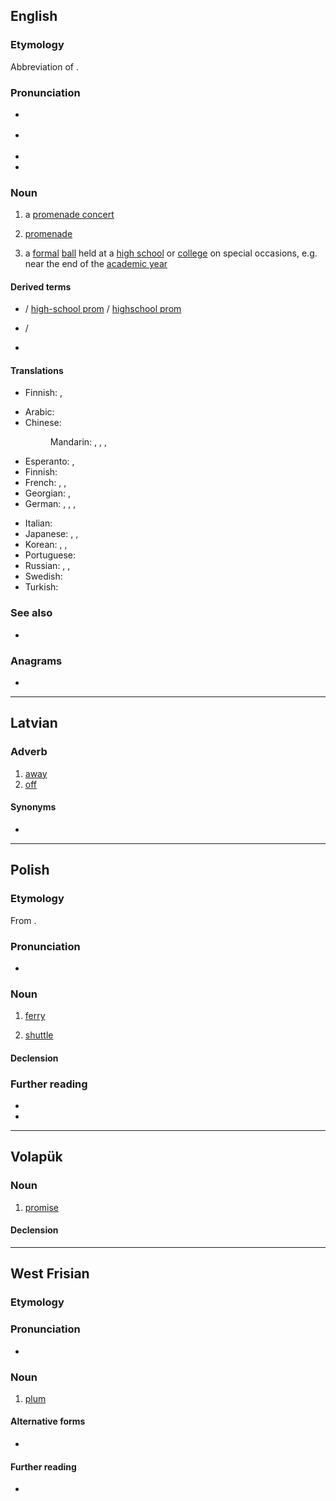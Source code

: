{{also|Prom|PROM}}
==English==
{{wikipedia}}

===Etymology===
Abbreviation of {{m|en|promenade}}.

===Pronunciation===
* {{a|US}} {{IPA|en|/pɹɑm/}}
* {{a|UK}} {{IPA|en|/pɹɒm/}}
* {{audio|en|LL-Q1860 (eng)-Vealhurl-prom.wav |Audio (UK)}}
* {{rhymes|en|ɒm|s=1}}

===Noun===
{{en-noun}}

# {{lb|en|British}} a [[promenade concert]]
# {{lb|en|British|abbreviation}} [[promenade]]
# {{lb|en|US}} a [[formal]] [[ball]] held at a [[high school]] or [[college]] on special occasions, e.g. near the end of the [[academic year]]
#: {{ux|en|Would you like to be my '''prom''' date?}}

====Derived terms====
* {{l|en|high school prom}} / [[high-school prom]] / [[highschool prom]]
* {{l|en|prom king}} / {{l|en|prom queen}}
* {{l|en|promposal}}

====Translations====
{{trans-top|a promenade concert}}
{{trans-mid}}
{{trans-bottom}}

{{trans-top|promenade}}
* Finnish: {{t+|fi|kävelykatu}}, {{t+|fi|promenadi}}
{{trans-mid}}
{{trans-bottom}}

{{trans-top|a formal ball}}
* Arabic: {{t|ar|حَفْلَة مُوسِيقِيَّة|f}}
* Chinese:
*: Mandarin: {{t|cmn|畢業舞會|sc=Hani}}, {{t|cmn|毕业舞会|tr=bìyè wǔhuì|sc=Hani}}, {{t+|cmn|舞會|sc=Hani}}, {{t+|cmn|舞会|tr=wǔhuì|sc=Hani}}
* Esperanto: {{t|eo|balo}}, {{t|eo|abiturienta balo}}
* Finnish: {{t+|fi|tanssiaiset|p}}
* French: {{t+|fr|bal de promo}}, {{t+|fr|bal des finissants|m}} {{qualifier|Canadian French}}, {{t|fr|bal du printemps}} {{qualifier|Swiss French}}
* Georgian: {{t|ka|ბანკეტი|sc=Geor}}, {{t|ka|გამოსაშვები საღამო|sc=Geor}}
* German: {{t+|de|Ball|m}}, {{t+|de|Abschlussball|m}}, {{t|de|Prom|f}}, {{t+|de|Promenade|f}}
{{trans-mid}}
* Italian: {{t|it|ballo di fine anno}}
* Japanese: {{t|ja|プロム|tr=puromu|sc=Jpan}}, {{t|ja|プロムナード|tr=puromunādo|sc=Jpan}}, {{t|ja|舞踏会|tr=ぶとうかい, butōkai|sc=Jpan}}
* Korean: {{t|ko|프롬|sc=Kore}}, {{t|ko|프롬나드|sc=Kore}}, {{t+|ko|무도회|sc=Kore}}
* Portuguese: {{t|pt|baile de formatura}}
* Russian: {{qualifier|студенческий}} {{t+|ru|бал|m}}, {{t+|ru|выпускно́й ве́чер|m}} {{qualifier|graduation party}}, {{qualifier|US}} {{t|ru|пром|m}}
* Swedish: {{t+|sv|bal}}
* Turkish: {{t+|tr|balo}}
{{trans-bottom}}

===See also===
* {{l|en|dance with the one that brought you}}

===Anagrams===
* {{anagrams|en|a=mopr|romp}}

{{C|en|Schools}}

----

==Latvian==

===Adverb===
{{head|lv|adverb}}

# [[away]]
# [[off]]

====Synonyms====
* {{l|lv|projām}}

----

==Polish==
{{wp|lang=pl}}

===Etymology===
From {{inh|pl|sla-pro|*pormъ}}.

===Pronunciation===
* {{pl-p|a=LL-Q809 (pol)-Poemat-prom.wav}}

===Noun===
{{pl-noun|m-in}}

# [[ferry]]
# {{lb|pl|astronautics}} [[shuttle]]
#: {{uxi|pl|'''prom''' kosmiczny|space '''shuttle'''}}

====Declension====
{{pl-decl-noun-masc-inani|pro|m|u}}

===Further reading===
* {{R:pl:WSJP}}
* {{R:PWN}}

{{topics|pl|Watercraft}}

----

==Volapük==

===Noun===
{{vo-noun}}

# [[promise]]

====Declension====
{{vo-decl-noun}}

----

==West Frisian==

===Etymology===
{{rfe|fy}}

===Pronunciation===
* {{IPA|fy|/prom/}}

===Noun===
{{fy-noun|c|prommen|promke}}

# {{topics|fy|Fruits}} {{lb|fy|Clay}} [[plum]]

====Alternative forms====
* {{l|fy|prûm}} {{q|Wood}}

====Further reading====
* {{R:WFT|79092}}